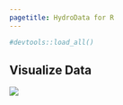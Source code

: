 ```yaml
---
pagetitle: HydroData for R
---
```


```r
#devtools::load_all()
```

## Visualize Data



![](img/construction.png)
